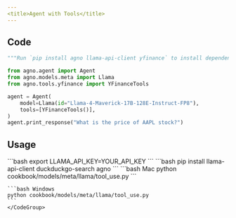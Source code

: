 ```yaml
---
<title>Agent with Tools</title>
---
```


## Code

```python cookbook/models/meta/llama/tool_use.py
"""Run `pip install agno llama-api-client yfinance` to install dependencies."""

from agno.agent import Agent
from agno.models.meta import Llama
from agno.tools.yfinance import YFinanceTools

agent = Agent(
    model=Llama(id="Llama-4-Maverick-17B-128E-Instruct-FP8"),
    tools=[YFinanceTools()],
)
agent.print_response("What is the price of AAPL stock?")
```

## Usage

<Steps>
  <Snippet file="create-venv-step.mdx" />

  <Step title="Set your LLAMA API key">
    ```bash
    export LLAMA_API_KEY=YOUR_API_KEY
    ```
  </Step>

  <Step title="Install libraries">
    ```bash
    pip install llama-api-client duckduckgo-search agno
    ```
  </Step>

  <Step title="Run Agent">
    <CodeGroup>
    ```bash Mac
    python cookbook/models/meta/llama/tool_use.py
    ```

    ```bash Windows
    python cookbook/models/meta/llama/tool_use.py
    ```
    </CodeGroup>
  </Step>
</Steps>